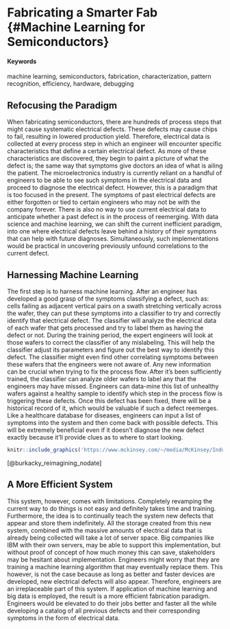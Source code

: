 # Fabricating a Smarter Fab {#Machine Learning for Semiconductors}

#### Keywords {-}

machine learning, semiconductors, fabrication, characterization, pattern recognition, efficiency, hardware, debugging

## Refocusing the Paradigm

When fabricating semiconductors, there are hundreds of process steps that might cause systematic electrical defects. These defects may cause chips to fail, resulting in lowered production yield. Therefore, electrical data is collected at every process step in which an engineer will encounter specific characteristics that define a certain electrical defect. As more of these characteristics are discovered, they begin to paint a picture of what the defect is; the same way that symptoms give doctors an idea of what is ailing the patient. The microelectronics industry is currently reliant on a handful of engineers to be able to see such symptoms in the electrical data and proceed to diagnose the electrical defect. However, this is a paradigm that is too focused in the present. The symptoms of past electrical defects are either forgotten or tied to certain engineers who may not be with the company forever. There is also no way to use current electrical data to anticipate whether a past defect is in the process of reemerging. With data science and machine learning, we can shift the current inefficient paradigm, into one where electrical defects leave behind a history of their symptoms that can help with future diagnoses. Simultaneously, such implementations would be practical in uncovering previously unfound correlations to the current defect.

## Harnessing Machine Learning

The first step is to harness machine learning. After an engineer has developed a good grasp of the symptoms classifying a defect, such as: cells failing as adjacent vertical pairs on a swath stretching vertically across the wafer, they can put these symptoms into a classifier to try and correctly identify that electrical defect. The classifier will analyze the electrical data of each wafer that gets processed and try to label them as having the defect or not. During the training period, the expert engineers will look at those wafers to correct the classifier of any mislabeling. This will help the classifier adjust its parameters and figure out the best way to identify this defect. The classifier might even find other correlating symptoms between these wafers that the engineers were not aware of. Any new information can be crucial when trying to fix the process flow. After it's been sufficiently trained, the classifier can analyze older wafers to label any that the engineers may have missed. Engineers can data-mine this list of unhealthy wafers against a healthy sample to identify which step in the process flow is triggering these defects. Once this defect has been fixed, there will be a historical record of it, which would be valuable if such a defect reemerges. Like a healthcare database for diseases, engineers can input a list of symptoms into the system and then come back with possible defects. This will be extremely beneficial even if it doesn't diagnose the new defect exactly because it'll provide clues as to where to start looking.

<!-- ...or include images directly from the web. Cite your sources! -->
```r
knitr::include_graphics('https://www.mckinsey.com/~/media/McKinsey/Industries/High%20Tech/Our%20Insights/Reimagining%20fabs%20Advanced%20analytics%20in%20semiconductor%20manufacturing/PNG_Reimaging_fabs_ex.ashx')
```

[@burkacky_reimagining_nodate]

## A More Efficient System

This system, however, comes with limitations. Completely revamping the current way to do things is not easy and definitely takes time and training. Furthermore, the idea is to continually teach the system new defects that appear and store them indefinitely. All the storage created from this new system, combined with the massive amounts of electrical data that is already being collected will take a lot of server space. Big companies like IBM with their own servers, may be able to support this implementation, but without proof of concept of how much money this can save, stakeholders may be hesitant about implementation. Engineers might worry that they are training a machine learning algorithm that may eventually replace them. This however, is not the case because as long as better and faster devices are developed, new electrical defects will also appear. Therefore, engineers are an irreplaceable part of this system. If application of machine learning and big data is employed, the result is a more efficient fabrication paradigm. Engineers would be elevated to do their jobs better and faster all the while developing a catalog of all previous defects and their corresponding symptoms in the form of electrical data. 